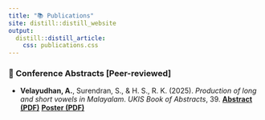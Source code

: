 ```yaml
---
title: "📚 Publications"
site: distill::distill_website
output:
  distill::distill_article:
    css: publications.css
---
```


### 📄 Conference Abstracts [Peer-reviewed]

- **Velayudhan, A.**, Surendran, S., & H. S., R. K. (2025). *Production of long and short vowels in Malayalam*. *UKIS Book of Abstracts*, 39. **[Abstract (PDF)](Publications/UKISAbstract2025.pdf)** **[Poster (PDF)](Publications/UKISPoster2025.pdf)**
